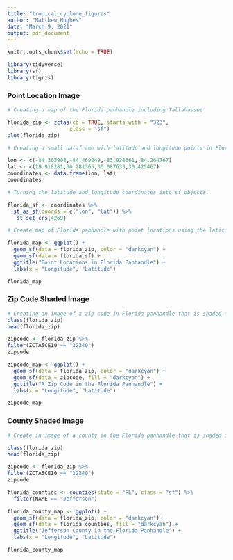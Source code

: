 ```yaml
---
title: "tropical_cyclone_figures"
author: "Matthew Hughes"
date: "March 9, 2021"
output: pdf_document
---
```


```r
knitr::opts_chunk$set(echo = TRUE)
```

```r
library(tidyverse)
library(sf)
library(tigris)
```
### Point Location Image ###
```r
# Creating a map of the Florida panhandle including Tallahassee

florida_zip <- zctas(cb = TRUE, starts_with = "323", 
                    class = "sf")
plot(florida_zip)
```



```r
# Creating a small dataframe with latitude and longitude points in Florida panhandle. 

lon <- c(-84.365908,-84.469249,-83.928361,-84.264767)
lat <- c(29.918281,30.281365,30.087633,30.425467)
coordinates <- data.frame(lon, lat)
coordinates
```

```r
# Turning the latitude and longitude coordinates into sf objects. 

florida_sf <- coordinates %>% 
  st_as_sf(coords = c("lon", "lat")) %>% 
   st_set_crs(4269)

```

```r
# Create map of Florida panhandle with point locations using the latitude and longitude dataframe. 

florida_map <- ggplot() +
  geom_sf(data = florida_zip, color = "darkcyan") +
  geom_sf(data = florida_sf) +
  ggtitle("Point Locations in Florida Panhandle") +
  labs(x = "Longitude", "Latitude") 

florida_map
```
### Zip Code Shaded Image ###
```r
# Creating an image of a zip code in Florida panhandle that is shaded dark blue. 
class(florida_zip)
head(florida_zip)

zipcode <- florida_zip %>%
filter(ZCTA5CE10 == "32340")
zipcode

zipcode_map <- ggplot() + 
  geom_sf(data = florida_zip, color = "darkcyan") + 
  geom_sf(data = zipcode, fill = "darkcyan") +
  ggtitle("A Zip Code in the Florida Panhandle") +
  labs(x = "Longitude", "Latitude") 

zipcode_map
```
### County Shaded Image ###
```r
# Create in image of a county in the Florida panhandle that is shaded in. 

class(florida_zip)
head(florida_zip)

zipcode <- florida_zip %>%
filter(ZCTA5CE10 == "32340")
zipcode

florida_counties <- counties(state = "FL", class = "sf") %>% 
  filter(NAME == "Jefferson")

florida_county_map <- ggplot() + 
  geom_sf(data = florida_zip, color = "darkcyan") + 
  geom_sf(data = florida_counties, fill = "darkcyan") +
  ggtitle("Jefferson County in the Florida Panhandle") +
  labs(x = "Longitude", "Latitude") 

florida_county_map
```


